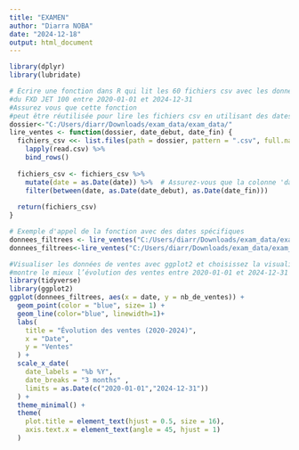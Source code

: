 ---
title: "EXAMEN"
author: "Diarra NOBA"
date: "2024-12-18"
output: html_document
---

```{r}
library(dplyr)
library(lubridate)
```
```{r}
# Écrire une fonction dans R qui lit les 60 fichiers csv avec les données de ventes 
#du FXD JET 100 entre 2020-01-01 et 2024-12-31
#Assurez vous que cette fonction 
#peut être réutilisée pour lire les fichiers csv en utilisant des dates différentes que #celles spécifiées ci-dessus comme 2020-01-01 et 2022-12-31 ou similaire
dossier<-"C:/Users/diarr/Downloads/exam_data/exam_data/"
lire_ventes <- function(dossier, date_debut, date_fin) {
  fichiers_csv <<- list.files(path = dossier, pattern = ".csv", full.names = TRUE) %>% 
    lapply(read.csv) %>% 
    bind_rows()
  
  fichiers_csv <- fichiers_csv %>%
    mutate(date = as.Date(date)) %>%  # Assurez-vous que la colonne 'date' existe
    filter(between(date, as.Date(date_debut), as.Date(date_fin)))
  
  return(fichiers_csv)
}

# Exemple d'appel de la fonction avec des dates spécifiques
donnees_filtrees <- lire_ventes("C:/Users/diarr/Downloads/exam_data/exam_data/", "2020-01-01", "2022-12-31")
donnees_filtrees<-lire_ventes("C:/Users/diarr/Downloads/exam_data/exam_data/","2020-01-01", "2024-12-31")
```


```{r}
#Visualiser les données de ventes avec ggplot2 et choisissez la visualisation qui 
#montre le mieux l’évolution des ventes entre 2020-01-01 et 2024-12-31
library(tidyverse)
library(ggplot2)
ggplot(donnees_filtrees, aes(x = date, y = nb_de_ventes)) +
  geom_point(color = "blue", size= 1) +
  geom_line(color="blue", linewidth=1)+
  labs(
    title = "Évolution des ventes (2020-2024)",
    x = "Date",
    y = "Ventes"
  ) +
  scale_x_date(
    date_labels = "%b %Y",
    date_breaks = "3 months" ,
    limits = as.Date(c("2020-01-01","2024-12-31"))
  ) + 
  theme_minimal() +
  theme(
    plot.title = element_text(hjust = 0.5, size = 16),
    axis.text.x = element_text(angle = 45, hjust = 1)
  )


```
```{r}

```
